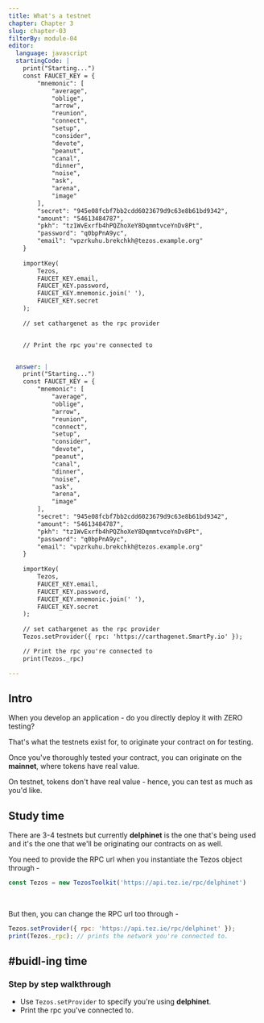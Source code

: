 ```yaml
---
title: What's a testnet
chapter: Chapter 3
slug: chapter-03
filterBy: module-04
editor:
  language: javascript
  startingCode: |
    print("Starting...")
    const FAUCET_KEY = {
        "mnemonic": [
            "average",
            "oblige",
            "arrow",
            "reunion",
            "connect",
            "setup",
            "consider",
            "devote",
            "peanut",
            "canal",
            "dinner",
            "noise",
            "ask",
            "arena",
            "image"
        ],
        "secret": "945e08fcbf7bb2cdd6023679d9c63e8b61bd9342",
        "amount": "54613484787",
        "pkh": "tz1WvExrfb4hPQZhoXeY8DqmmtvceYnDv8Pt",
        "password": "q0bpPnA9yc",
        "email": "vpzrkuhu.brekchkh@tezos.example.org"
    }
        
    importKey(
        Tezos,
        FAUCET_KEY.email,
        FAUCET_KEY.password,
        FAUCET_KEY.mnemonic.join(' '),
        FAUCET_KEY.secret
    );
    
    // set cathargenet as the rpc provider


    // Print the rpc you're connected to


  answer: |
    print("Starting...")
    const FAUCET_KEY = {
        "mnemonic": [
            "average",
            "oblige",
            "arrow",
            "reunion",
            "connect",
            "setup",
            "consider",
            "devote",
            "peanut",
            "canal",
            "dinner",
            "noise",
            "ask",
            "arena",
            "image"
        ],
        "secret": "945e08fcbf7bb2cdd6023679d9c63e8b61bd9342",
        "amount": "54613484787",
        "pkh": "tz1WvExrfb4hPQZhoXeY8DqmmtvceYnDv8Pt",
        "password": "q0bpPnA9yc",
        "email": "vpzrkuhu.brekchkh@tezos.example.org"
    }
    
    importKey(
        Tezos,
        FAUCET_KEY.email,
        FAUCET_KEY.password,
        FAUCET_KEY.mnemonic.join(' '),
        FAUCET_KEY.secret
    );
    
    // set cathargenet as the rpc provider
    Tezos.setProvider({ rpc: 'https://carthagenet.SmartPy.io' });

    // Print the rpc you're connected to
    print(Tezos._rpc)

---
```

## Intro

When you develop an application - do you directly deploy it with ZERO testing?

That's what the testnets exist for, to originate your contract on for testing.

Once you've thoroughly tested your contract, you can originate on the **mainnet**, where tokens have real value.

On testnet, tokens don't have real value - hence, you can test as much as you'd like.

## Study time

There are 3-4 testnets but currently **delphinet** is the one that's being used and it's the one that we'll be originating our contracts on as well.

You need to provide the RPC url when you instantiate the Tezos object through -

```javascript
const Tezos = new TezosToolkit('https://api.tez.ie/rpc/delphinet')
```

<br />

But then, you can change the RPC url too through - 
```javascript
Tezos.setProvider({ rpc: 'https://api.tez.ie/rpc/delphinet' });
print(Tezos._rpc); // prints the network you're connected to.
```

## #buidl-ing time
 
### Step by step walkthrough
- Use `Tezos.setProvider` to specify you're using **delphinet**.
- Print the rpc you've connected to.
